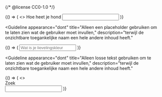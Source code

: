 {/* @license CC0-1.0 */}


<Guideline appearance="do" title="Het zichtbare label is de toegankelijke naam.">
  <Canvas language="html">
    {() => (
      <>
        <label for="hond">Hoe heet je hond</label>
        <input type="text" id="hond" name="hond" />
      </>
    )}
  </Canvas>
</Guideline>

<Guideline
  appearance="dont"
  title="Alleen een placeholder gebruiken om te laten zien wat de gebruiker moet invullen,"
  description="terwijl de onzichtbare toegankelijke naam een hele andere inhoud heeft."
>
  <Canvas language="html">
    {() => (
      <input type="text" name="lievelingskleur" aria-label="Vul een kleur in" placeholder="Wat is je lievelingskleur" />
    )}
  </Canvas>
</Guideline>

<Guideline
  appearance="dont"
  title="Alleen losse tekst gebruiken om te laten zien wat de gebruiker moet invullen,"
  description="terwijl de onzichtbare toegankelijke naam een hele andere inhoud heeft."
>
  <Canvas language="html">
    {() => (
      <>
        <div>Zoek</div>
        <input type="search" name="trefwoord" aria-label="Trefwoord" />
      </>
    )}
  </Canvas>
</Guideline>

